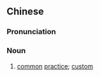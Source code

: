 ==Chinese==
{{zh-forms|s=习尚}}

===Pronunciation===
{{zh-pron
|m=xíshàng
|c=zaap6 soeng6
|mn=qz,xm:si̍p-siōng/zz:si̍p-siāng
|cat=n
}}

===Noun===
{{zh-noun}}

# [[common]] [[practice]]; [[custom]]